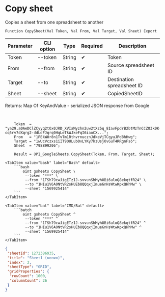 ﻿---
sidebar_position: 3
---


# Copy sheet
 Copies a sheet from one spreadsheet to another



`Function CopySheet(Val Token, Val From, Val Target, Val Sheet) Export`

  | Parameter | CLI option | Type | Required | Description |
  |-|-|-|-|-|
  | Token | --token | String | &#x2714; | Token |
  | From | --from | String | &#x2714; | Source spreadsheet ID |
  | Target | --to | String | &#x2714; | Destination spreadsheet ID |
  | Sheet | --sheet | String | &#x2714; | CopiedSheetID |

  
  Returns:  Map Of KeyAndValue - serialized JSON response from Google

<br/>




```bsl title="1C:Enterprise/OneScript code example"
    Token  = "ya29.a0AeDClZCyyq2tOx0JRD_XVIaMyzhn2uw2tXz5q_8IavFpdrB2btMzTnCCZO3k0K-cq5rv7dXqrg2-ddLdFJqrq0HqLeTkWJkeFqI6iaoCX...";
    From   = "1FEkW0r8n1TvTm1RthvrnucznJdkeVjTCqyuJPd8hHwg";
    Target = "1wUcVczxs1iIT9OULubOvLYKy7kzUsj0vGuT4RRgnFso";
    Sheet  = "798899206";

    Result = OPI_GoogleSheets.CopySheet(Token, From, Target, Sheet);
```
 

 <Tabs>
  
    <TabItem value="bash" label="Bash" default>
        ```bash
            oint gsheets CopySheet \
             --token "***" \
             --from "1TSh79cwJigETzIJ-svvunShMyhOBi6uloQ8ekqtfR24" \
             --to "1HIu1V6A0NtVR2sHUEb8QQqxjImueGnHsWtwKpxQHhMw" \
             --sheet "1569925414"
        ```
    </TabItem>
  
    <TabItem value="bat" label="CMD/Bat" default>
        ```batch
            oint gsheets CopySheet ^
             --token "***" ^
             --from "1TSh79cwJigETzIJ-svvunShMyhOBi6uloQ8ekqtfR24" ^
             --to "1HIu1V6A0NtVR2sHUEb8QQqxjImueGnHsWtwKpxQHhMw" ^
             --sheet "1569925414"
        ```
    </TabItem>
</Tabs>


```json title="Result"
{
 "sheetId": 1272386935,
 "title": "Sheet1 (копия)",
 "index": 2,
 "sheetType": "GRID",
 "gridProperties": {
  "rowCount": 1000,
  "columnCount": 26
 }
}
```
